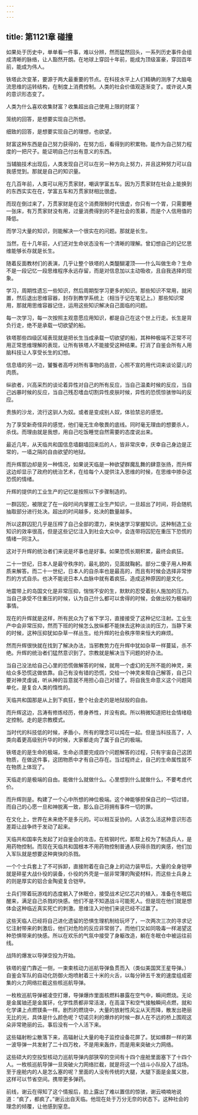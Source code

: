 ```yaml
---
---
---
```

title: 第1121章 碰撞
---



如果处于历史中，单单看一件事，难以分辨，然而猛然回头，一系列历史事件会组成清晰的脉络，让人豁然开朗。在地球上穿回十年前，能成为顶级富豪，穿回百年前，能成为伟人。

铁塔此次变革，要源于两大最重要的节点。在科技水平上人们精确的测序了大脑电流思维的运转结构，在制度上消费控制。人类的社会价值观逐渐变了。或许说人类的意识形态变了。

人类为什么喜欢收集财富？收集超出自己使用上限的财富？

笼统的回答，是想要实现自己所想。

细致的回答，是想要实现自己的理想，也欲望。

财富这种东西是自己努力获得的，在努力后，看得到的积累物。能作为自己努力程度的一把尺子。能证明自己付出有意义的东西。

当辅脑技术出现后，人类发现自己可以在另一种方向上努力，并且这种努力可以自我感觉到。那就是自己的知识量。

在几百年前，人类可以用万贯家财，嘲讽学富五车。因为万贯家财在社会上能换到的东西实实在在，学富五车和万贯家财相比很虚。

而现在倒过来了，万贯家财是在这个消费限制时代很虚，你只有一个胃，只需要睡一张床，有万贯家财没有用，过量消费得到的不是社会的羡慕，而是个人信用值的降低。

而学习大量的知识，则能解决一个很实在的问题。那就是长生。

当然，在十几年前，人们还对生命状态没有一个清晰的理解。曾幻想自己的记忆思维能够长存就是长生。

随着反面教材们的表演，几乎让整个铁塔的人类醍醐灌顶——什么叫做生命？生命不是一段记忆一段思维程序永远存留，而是对信息加以主动吸收，且自我选择的现象。

学习，周期性遗忘一些知识，然后周期型学习更多的知识。那些知识不常用，就闲置，然后退出思维容器，封存到教学系统上（相当于记在笔记上。）那些知识常用，那就用思维容器记住，运用这些知识解决自己面临的问题。

每一次学习，每一次按照主观意愿应用知识，都是自己在这个世上行走。长生是背负行走，绝不是承载一切欲望的船。

铁塔那些四级区域表现就是把长生当成承载一切欲望的船，其种种极端不正常不可用正常思维理解的表现，让所有铁塔人不能接受这种结果。打消了自鉴会所有人用脑科技让人享受长生的幻想。

信息墙的另一边，饕餮者高呼对所有事物的品尝，心照不宣的用代词来谈论婴儿的肉质。

纵欲者，兴高采烈的谈论着异性对自己的所有反应，当自己温柔时候的反应，当自己凶暴时候的反应，当自己残忍嗜血切割异性皮肤时候，异性的恐慌惊骇惨叫的反应。

贵族的沙龙，流行这驯人为奴。或者是变成别人奴，体验禁忌的感觉。

为了享受新奇怪异的感觉，他们毫无生命敬畏的底线。同时毫无理由的想要杀人，杀伐。而理由就是我想，用自己吃饭睡觉自然需要的态度说出来。

最近几年，从天临共和国信息墙翻墙回来后的人，皆非常庆幸，庆幸自己身边是正常的，一墙之隔的自由欲望的地狱。

而升辉那边却是另一种情况，如果说天临是一种欲望群魔乱舞的肆意张扬，而升辉这边却显示了政府的统治艺术，在给每个人提供注入思维的时候，在思维中掺杂这恐慌的情绪。

升辉的提供的工业生产的记忆是按照以下步骤制造的。

一群囚犯，被限定了在一段时间内掌握工业生产知识，一旦超出了时间，将会随机抽取部分进行处决。超出的时间越多，处决的数量越多。

所以这群囚犯几乎是压榨了自己全部的潜力，来快速学习掌握知识。这种制造工业知识的效率很高，但是这些记忆注入到社会大众中，会连带将囚犯在重压下恐慌的情绪一同注入。

这对于升辉的统治者们来说是坏事也是好事。如果恐慌长期积累，最终会疯狂。

二十一世纪，日本人是最守秩序的，最礼貌的，见面就鞠躬。部分二傻子用人种素质来解答。而二十一世纪，日本人的自杀率也是最高的，而且有时候会选择非常惨烈的方式自杀。也决不能说日本人血脉中就有着疯狂。造成这种原因的是文化。

地震带上的岛国文化是非常压抑，惴惴不安的生，默默的忍受着别人施加的压力。当自己承受不住重压的时候，认为自己什么都可以舍得的时候，会做出较为极端的事情。

现在的升辉就是这样，所有民众为了省下学习，直接接受了这种记忆注射。工业生产中会非常压抑，然而下班的时候怎么放纵都不能抹去这种淡淡的压力，当静下来的时候，这种压抑犹如杂草一样丛生。给升辉的社会秩序带来恒大的麻烦。

然而升辉很快就在找到了解决办法，当邪教势力在升辉中犹如杂草一样蔓延，杀不绝。升辉的统治者们猛然意识到了。宗教就是解决当下问题的好办法。

当自己没法给自己心里的恐慌做解答的时候，就用一个虚幻的无所不能的神灵，来给众多恐慌这做依靠。自己有没有错的恐慌，交给一个神灵来帮自己解答，自己只要对神灵虔诚，听从神的旨意就不用担心自己对错了。将自我生命意义这个问题简单化，是复合人类的惰性的。

天临共和国那是从上到下疯狂，整个社会走的是地狱般的自由。

而升辉这边，吕涛有修炼经历，修身养性，并没有疯。所以稍微知道把社会情绪稳定控制。走的是宗教模式。

当时代的科技低的时候，矛盾小，所有的理念可以炖在一起。但是当科技高了，人类向着更高级别升华的时候，大家都走向了属于自己的极端。

铁塔走的是生命的极端，生命必须要完成四个问题解答的过程，只有宇宙自己这团物质，在做这件事，这团物质中才有自己存在。当过程终止，自己的生命属性就不在物质上体现了。

天临走的是极端的自由。能做什么就做什么。心里想到什么就做什么，不要考虑代价。

而升辉则是。构建了一个心中所想的神位极端。这个神能够担保自己的一切过错，而自己的心愿一旦和神脱离一致，那么自己将拥有事件一切的罪。

在文化上，世界在未来绝不是多元的。可以相互妥协的。人该怎么活这种意识形态差距让战争终于发动了起来。

天临共和国率先发起了对自鉴会的攻击。在核钢时代，那帮上校为了制造兵人，是用药物控制。而现在天临共和国根本不用药物控制普通人获得杀戮的爽感，他们加入军队就是想要这种爽快的杀戮。

一个个士兵套上了不可拆卸，直接附着在自己身上的动力装甲后，大量的全身铠甲就是碎星大战仆役的装备，仆役的外壳是一层非常薄的陶瓷材料，而这些士兵身上的则是厚实的铝合金陶瓷复合铠甲。

士兵们带着玩游戏的态度躺入了休眠仓，接受战术记忆芯片的植入，准备在冬眠后醒来，满足自己杀戮的快感。他们不是不知道战斗可能死人。但是现在他们就是想体会这种临近真实死亡的刺激。思维注入对他们来说已经不过赢了。

这些天临人已经将自己进化遗留的恐惧生理机制给玩坏了，一次两次三次的寻求记忆注射带来的刺激后，他们对危险的反应非常弱了。而他们又如同吸毒一样渴望这种恐惧带来的快感。所以在欢乐的气氛中接受了身躯改造，躺在冬眠仓中被运往前线。

战阵的爆发以导弹空投为开始。

铁塔的星门靠近一侧，一束束核动力巡航导弹鱼贯而入（类似美国冥王星导弹。）自鉴会军队的自动化防御火炮喷射着三十米的火舌，以每分钟五千发的速度组成密集的火力网络拦截这些核巡航导弹。

一枚枚巡航导弹被凌空打爆，导弹爆炸里面核燃料暴露在空气中，瞬间燃烧。无论是金属铀还是金属钚，化学性质都非常活泼，在高温下和空气接触瞬间点燃，就和化学课上点燃镁条一样。剧烈的燃烧中，大量的放射性风尘从天而降，散发出艳丽无比的光，具体是什么颜色呢？切诺贝利的爆炸的时候一群人在不远的桥上围观这朵非常艳丽的云。事后没有一个人活下来。

这些辐射粉尘散落下来，高辐射让大量的电子监控设备花屏了。犹如蜂群一样的第一波导弹一共发射了二十四万枚，不是用来轰炸，而是用来突破火力网络。

这些硕大的空投型核动力巡航导弹内部狭窄的空间有十四个座舱里面塞下了十四个人。一枚核巡航导弹一旦突破火力网络拦截，就是将这一个战斗小队投入了战场。至于座舱内的人是怎么塞的呢？里面的人没有传统的大腿，大腿下面是金属义肢，这样可以节省空间。携带更多弹药。

前线，谢云在得知了这个情报后，脸上露出了难以置信的惊骇，谢云喃喃地说道：“疯了，都疯了。”谢云出自天临。他现在处于万分无奈的状态下。这种社会的理念的倾覆，让他感到窒息。